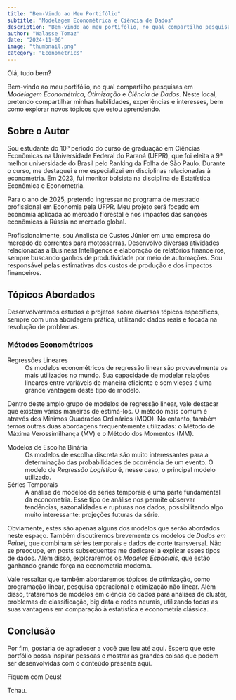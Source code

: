 ```yaml
---
title: "Bem-Vindo ao Meu Portifólio"
subtitle: "Modelagem Econométrica e Ciência de Dados"
description: "Bem-vindo ao meu portifólio, no qual compartilho pesquisas em _Modelagem Econométrica_, _Otimização_ e _Ciência de Dados_. Neste local, pretendo compartilhar minhas habilidades, experiências e interesses, bem como explorar novos tópicos que estou aprendendo."
author: "Walasse Tomaz"
date: "2024-11-06"
image: "thumbnail.png"
category: "Econometrics"
---
```


Olá, tudo bem?

Bem-vindo ao meu portifólio, no qual compartilho pesquisas em _Modelagem Econométrica_, _Otimização_ e _Ciência de Dados_. Neste local, pretendo compartilhar minhas habilidades, experiências e interesses, bem como explorar novos tópicos que estou aprendendo.

## **Sobre o Autor**

Sou estudante do 10º período do curso de graduação em Ciências Econômicas na Universidade Federal do Paraná (UFPR), que foi eleita a 9ª melhor universidade do Brasil pelo Ranking da Folha de São Paulo. Durante o curso, me destaquei e me especializei em disciplinas relacionadas à econometria. Em 2023, fui monitor bolsista na disciplina de Estatística Econômica e Econometria.

Para o ano de 2025, pretendo ingressar no programa de mestrado profissional em Economia pela UFPR. Meu projeto será focado em economia aplicada ao mercado florestal e nos impactos das sanções econômicas à Rússia no mercado global.

Profissionalmente, sou Analista de Custos Júnior em uma empresa do mercado de correntes para motosserras. Desenvolvo diversas atividades relacionadas a Business Intelligence e elaboração de relatórios financeiros, sempre buscando ganhos de produtividade por meio de automações. Sou responsável pelas estimativas dos custos de produção e dos impactos financeiros.

## **Tópicos Abordados**

Desenvolveremos estudos e projetos sobre diversos tópicos específicos, sempre com uma abordagem prática, utilizando dados reais e focada na resolução de problemas.

### **Métodos Econométricos**

Regressões Lineares
: Os modelos econométricos de regressão linear são provavelmente os mais utilizados no mundo. Sua capacidade de modelar relações lineares entre variáveis de maneira eficiente e sem vieses é uma grande vantagem deste tipo de modelo.

::: {.callout-note}
Dentro deste amplo grupo de modelos de regressão linear, vale destacar que existem várias maneiras de estimá-los. O método mais comum é através dos Mínimos Quadrados Ordinários (MQO). No entanto, também temos outras duas abordagens frequentemente utilizadas: o Método de Máxima Verossimilhança (MV) e o Método dos Momentos (MM).
:::

Modelos de Escolha Binária
: Os modelos de escolha discreta são muito interessantes para a determinação das probabilidades de ocorrência de um evento. O modelo de _Regressão Logística_ é, nesse caso, o principal modelo utilizado.

Séries Temporais
: A análise de modelos de séries temporais é uma parte fundamental da econometria. Esse tipo de análise nos permite observar tendências, sazonalidades e rupturas nos dados, possibilitando algo muito interessante: projeções futuras da série.

Obviamente, estes são apenas alguns dos modelos que serão abordados neste espaço. Também discutiremos brevemente os modelos de _Dados em Painel_, que combinam séries temporais e dados de corte transversal. Não se preocupe, em posts subsequentes me dedicarei a explicar esses tipos de dados. Além disso, exploraremos os _Modelos Espaciais_, que estão ganhando grande força na econometria moderna.

Vale ressaltar que também abordaremos tópicos de otimização, como programação linear, pesquisa operacional e otimização não linear. Além disso, trataremos de modelos em ciência de dados para análises de cluster, problemas de classificação, big data e redes neurais, utilizando todas as suas vantagens em comparação à estatística e econometria clássica.

## **Conclusão**

Por fim, gostaria de agradecer a você que leu até aqui. Espero que este portfólio possa inspirar pessoas e mostrar as grandes coisas que podem ser desenvolvidas com o conteúdo presente aqui.

Fiquem com Deus! 

Tchau.   




